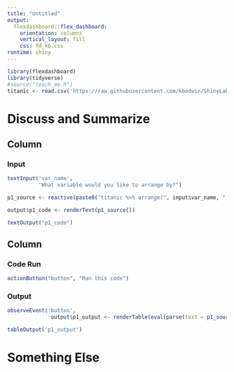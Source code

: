 ```yaml
---
title: "Untitled"
output: 
  flexdashboard::flex_dashboard:
    orientation: columns
    vertical_layout: fill
    css: fd_kb.css
runtime: shiny
---
```


```r
library(flexdashboard)
library(tidyverse)
#source("teach_me.R")
titanic <- read.csv('https://raw.githubusercontent.com/kbodwin/ShinyLabs/master/Datasets/titanic.csv')
```

# Discuss and Summarize

Column {data-width=500}
-----------------------------------------------------------------------

### Input

```r
textInput('var_name', 
          "What variable would you like to arrange by?")
```


```r
p1_source <- reactive(paste0("titanic %>% arrange(", input$var_name, ")"))

output$p1_code <- renderText(p1_source())
```

```r
textOutput("p1_code")

```


Column {data-width=500, data-height=100}
-----------------------------------------------------------------------

### Code Run

```r
actionButton("button", "Run this code")

```


### Output

```r
observeEvent('button',
              output$p1_output <- renderTable(eval(parse(text = p1_source()))))
```


```r
tableOutput('p1_output')
```

# Something Else